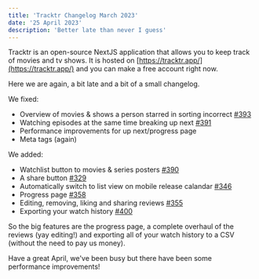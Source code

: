 ```yaml
---
title: 'Tracktr Changelog March 2023'
date: '25 April 2023'
description: 'Better late than never I guess'
---
```


Tracktr is an open-source NextJS application that allows you to keep track of movies and tv shows. It is hosted on [https://tracktr.app/](https://tracktr.app/) and you can make a free account right now.

Here we are again, a bit late and a bit of a small changelog.

We fixed:

- Overview of movies & shows a person starred in sorting incorrect [#393](https://github.com/Tracktr/tracktr-client/issues/393)
- Watching episodes at the same time breaking up next [#391](https://github.com/Tracktr/tracktr-client/issues/391)
- Performance improvements for up next/progress page
- Meta tags (again)

We added:

- Watchlist button to movies & series posters [#390](https://github.com/Tracktr/tracktr-client/issues/390)
- A share button [#329](https://github.com/Tracktr/tracktr-client/issues/329)
- Automatically switch to list view on mobile release calandar [#346](https://github.com/Tracktr/tracktr-client/issues/346)
- Progress page [#358](https://github.com/Tracktr/tracktr-client/issues/358)
- Editing, removing, liking and sharing reviews [#355](https://github.com/Tracktr/tracktr-client/issues/355)
- Exporting your watch history [#400](https://github.com/Tracktr/tracktr-client/pull/400)

So the big features are the progress page, a complete overhaul of the reviews (yay editing!) and exporting all of your watch history to a CSV (without the need to pay us money).

Have a great April, we've been busy but there have been some performance improvements!
